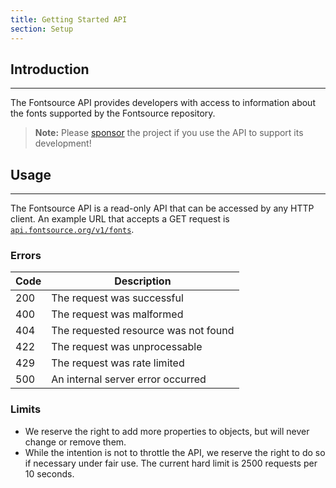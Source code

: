 ```yaml
---
title: Getting Started API
section: Setup
---
```


## Introduction

---

The Fontsource API provides developers with access to information about the fonts supported by the Fontsource repository.

> **Note:** Please [sponsor](https://github.com/sponsors/ayuhito) the project if you use the API to support its development!

## Usage

---

The Fontsource API is a read-only API that can be accessed by any HTTP client. An example URL that accepts a GET request is [`api.fontsource.org/v1/fonts`](https://api.fontsource.org/v1/fonts).

### Errors

| Code | Description                          |
| ---- | ------------------------------------ |
| 200  | The request was successful           |
| 400  | The request was malformed            |
| 404  | The requested resource was not found |
| 422  | The request was unprocessable        |
| 429  | The request was rate limited         |
| 500  | An internal server error occurred    |

### Limits

- We reserve the right to add more properties to objects, but will never change or remove them.
- While the intention is not to throttle the API, we reserve the right to do so if necessary under fair use. The current hard limit is 2500 requests per 10 seconds.
